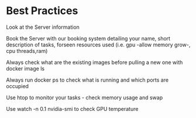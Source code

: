 # Best Practices

Look at the Server information

Book the Server with our booking system detailing your name, short description of tasks, forseen resources used (i.e. gpu -allow memory grow-, cpu threads,ram)

Always check what are the existing images before pulling a new one with docker image ls
 
Always run docker ps to check what is running and which ports are occupied

Use htop to monitor your tasks - check memory usage and swap

Use watch -n 0.1 nvidia-smi to check GPU temperature 



